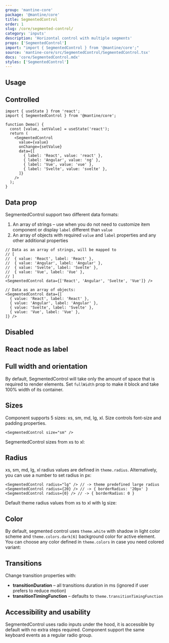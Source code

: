 ```yaml
---
group: 'mantine-core'
package: '@mantine/core'
title: SegmentedControl
order: 1
slug: /core/segmented-control/
category: 'inputs'
description: 'Horizontal control with multiple segments'
props: ['SegmentedControl']
import: "import { SegmentedControl } from '@mantine/core';"
source: 'mantine-core/src/SegmentedControl/SegmentedControl.tsx'
docs: 'core/SegmentedControl.mdx'
styles: ['SegmentedControl']
---
```



## Usage

<Demo data={SegmentedControlDemos.usage} />

## Controlled

```tsx
import { useState } from 'react';
import { SegmentedControl } from '@mantine/core';

function Demo() {
  const [value, setValue] = useState('react');
  return (
    <SegmentedControl
      value={value}
      onChange={setValue}
      data={[
        { label: 'React', value: 'react' },
        { label: 'Angular', value: 'ng' },
        { label: 'Vue', value: 'vue' },
        { label: 'Svelte', value: 'svelte' },
      ]}
    />
  );
}
```

## Data prop

SegmentedControl support two different data formats:

1. An array of strings – use when you do not need to customize item component or display `label` different than `value`
2. An array of objects with required `value` and `label` properties and any other additional properties

```tsx
// Data as an array of strings, will be mapped to
// [
//  { value: 'React', label: 'React' },
//  { value: 'Angular', label: 'Angular' },
//  { value: 'Svelte', label: 'Svelte' },
//  { value: 'Vue', label: 'Vue' },
// ]
<SegmentedControl data={['React', 'Angular', 'Svelte', 'Vue']} />

// Data as an array of objects:
<SegmentedControl data={[
  { value: 'React', label: 'React' },
  { value: 'Angular', label: 'Angular' },
  { value: 'Svelte', label: 'Svelte' },
  { value: 'Vue', label: 'Vue' },
]} />
```

## Disabled

<Demo data={SegmentedControlDemos.disabled} />

## React node as label

<Demo data={SegmentedControlDemos.labels} />

## Full width and orientation

By default, SegmentedControl will take only the amount of space that is required to render elements.
Set `fullWidth` prop to make it block and take 100% width of its container.

<Demo data={SegmentedControlDemos.fullWidth} />

## Sizes

Component supports 5 sizes: xs, sm, md, lg, xl.
Size controls font-size and padding properties.

```tsx
<SegmentedControl size="sm" />
```

SegmentedControl sizes from xs to xl:

<Demo data={SegmentedControlDemos.sizes} />

## Radius

xs, sm, md, lg, xl radius values are defined in `theme.radius`. Alternatively, you can use a number to set radius in px:

```tsx
<SegmentedControl radius="lg" /> // -> theme predefined large radius
<SegmentedControl radius={20} /> // -> { borderRadius: '20px' }
<SegmentedControl radius={0} /> // -> { borderRadius: 0 }
```

Default theme radius values from xs to xl with lg size:

<Demo data={SegmentedControlDemos.radius} />

## Color

By default, segmented control uses `theme.white` with shadow in light color scheme and `theme.colors.dark[6]` background color for active element.
You can choose any color defined in `theme.colors` in case you need colored variant:

<Demo data={SegmentedControlDemos.configurator} />

## Transitions

Change transition properties with:

- **transitionDuration** – all transitions duration in ms (ignored if user prefers to reduce motion)
- **transitionTimingFunction** – defaults to `theme.transitionTimingFunction`

<Demo data={SegmentedControlDemos.transitions} />

## Accessibility and usability

SegmentedControl uses radio inputs under the hood, it is accessible by default with no extra steps required.
Component support the same keyboard events as a regular radio group.
